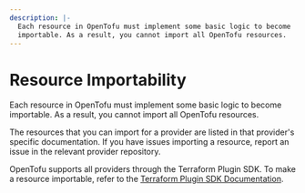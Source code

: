 ```yaml
---
description: |-
  Each resource in OpenTofu must implement some basic logic to become
  importable. As a result, you cannot import all OpenTofu resources.
---
```


# Resource Importability

Each resource in OpenTofu must implement some basic logic to become
importable. As a result, you cannot import all OpenTofu resources.

The resources that you can import for a provider are listed in that
provider's specific documentation.  If you have issues importing a
resource, report an issue in the relevant provider repository.

OpenTofu supports all providers through the Terraform Plugin SDK. To
make a resource importable, refer to the [Terraform Plugin SDK Documentation](https://developer.hashicorp.com/terraform/plugin/sdkv2/resources/import).
